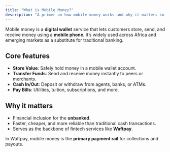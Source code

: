 ```yaml
---
title: "What is Mobile Money?"
description: "A primer on how mobile money works and why it matters in digital payments."
---
```


Mobile money is a **digital wallet** service that lets customers store, send, and receive money using a **mobile phone**.
It’s widely used across Africa and emerging markets as a substitute for traditional banking.

## Core features
- **Store Value**: Safely hold money in a mobile wallet account.
- **Transfer Funds**: Send and receive money instantly to peers or merchants.
- **Cash In/Out**: Deposit or withdraw from agents, banks, or ATMs.
- **Pay Bills**: Utilities, tuition, subscriptions, and more.

## Why it matters
- Financial inclusion for the **unbanked**.
- Faster, cheaper, and more reliable than traditional cash transactions.
- Serves as the backbone of fintech services like **Waftpay**.

In Waftpay, mobile money is the **primary payment rail** for collections and payouts.